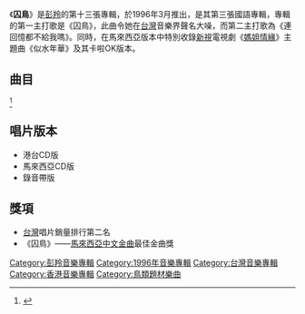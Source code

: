 {{Album infobox | <!-- See Wikipedia:WikiProject_Albums -->
|  Name        = 囚鳥
|  Type        = [[專輯|專輯]]
|  Artist      = [[彭羚|彭羚]]
|  Cover       = 彭羚 囚鳥.jpg
|  Released    = 1996年3月
|  Recorded    = 1996年 
|  Genre       = [[國語流行音樂|國語流行音樂]]
|  Length      = 45:17（港台CD版、錄音帶版）<br>53:38（馬來西亞CD版）
|  Label       = [[科藝百代|科藝百代]]
|  Number      = 
|  Producer    = [[張宇|張宇]](1-4,10的音樂監製)<br>[[馬兆駿|馬兆駿]](5-8的音樂監製)<br>[[王文清|王文清]](9的音樂監製)<br>[[李偲菘|李偲菘]](11,12的音樂監製)
|  Last album  = [[窗外_(專輯)|窗外]] <br />(1995年11月)
|  This album  = '''囚鳥'''<br />(1996年3月)
|  Next album  = [[完全因你|完全因你彭羚精選]] <br />(1996年6月)
|  Misc          = {{Singles
|  Type          = 專輯
|  Name          = 
|  Single 1      = 
|  Single 1 date = 
|  Single 2      = 
|  Single 2 date = 
|  Single 3      = 
|  Single 3 date = 
}}
}}

《'''囚鳥'''》是[[彭羚|彭羚]]的第十三張專輯，於1996年3月推出，是其第三張國語專輯，專輯的第一主打歌是《囚鳥》，此曲令她在[[台灣|台灣]]音樂界聲名大噪，而第二主打歌為《連回憶都不給我嗎》。同時，在馬來西亞版本中特別收錄[[新視|新視]]電視劇《[[媽姐情緣|媽姐情緣]]》主題曲《似水年華》及其卡啦OK版本。

==曲目==
{{Tracklist
| collapsed = 
| headline = 
| font_size = 
| total_length = 

| all_writing = 
| all_music = 
| all_lyrics = 
| all_arranger = 
| all_producer = 
| all_note = 

| extra_column =

| title1 = 囚鳥
| note1 = 
| longnote1 = 第一主打歌
| music1 = [[張宇|張宇]]
| lyrics1 = [[十一郎|十一郎]]
| arranger1 = [[屠穎|屠穎]]
| producer1 = 
| extra1 = 
| length1 = 

| title2 = 連回憶都不給我嗎
| note2 = 
| longnote2 = 第二主打歌<br>粵語版本為《彷如隔世》
| music2 = 張宇
| lyrics2 = [[何啟弘|何啟弘]]
| arranger2 = 屠穎
| producer2 = 
| extra2 = 
| length2 = 

| title3 = 貪心
| note3 = 
| longnote3 = 改編自[[Sheena_Easton|Sheena Easton]]的歌曲《Almost Over You》<br>同曲異詞作品：[[雷安娜|雷安娜]]沒有寄出的信
| music3 = Jennifer Kimball<br>Cindy Richardson-Walker
| lyrics3 = 十一郎
| arranger3 = 屠穎
| producer3 = 
| extra3 = 
| length3 = 

| title4 = 嫉妒
| note4 = 
| longnote4 = 
| music4 = [[陳志遠|陳志遠]]
| lyrics4 = 十一郎
| arranger4 = 屠穎
| producer4 = 
| extra4 = 
| length4 = 

| title5 = 如夢初醒
| note5 = 
| longnote5 = 粵語版本為《如夢初醒》
| music5 = [[蔡國權|蔡國權]]
| lyrics5 = [[向雪懷|向雪懷]]<br>[[馬兆駿|馬兆駿]]
| arranger5 = [[陳國平|陳國平]]
| producer5 = 
| extra5 = 
| length5 = 

| title6 = 淚盡
| note6 = 
| longnote6 = 粵語版本為《傷痕累累》 
| music6 = [[巫啟賢|巫啟賢]]
| lyrics6 = [[袁惟仁|袁惟仁]]
| arranger6 = [[王繼康|王繼康]]
| producer6 = 
| extra6 = 
| length6 = 

| title7 = 安慰
| note7 = 
| longnote7 = 
| music7 = 馬兆駿
| lyrics7 = [[姚若龍|姚若龍]]
| arranger7 = [[張翰群|張翰群]]
| producer7 = 
| extra7 = 
| length7 = 

| title8 = 天使
| note8 = 
| longnote8 = 
| music8 = [[楊孝芬|楊孝芬]]
| lyrics8 = 楊孝芬
| arranger8 = 張翰群
| producer8 = 
| extra8 = 
| length8 = 

| title9 = 感謝你用心愛我
| note9 = 
| longnote9 = 第三主打歌<br>[[電影|電影]]《[[和平飯店|和平飯店]]》主題曲<br>粵語版本為《完全因你》
| music9 = [[Alex_San|Alex San]] 
| lyrics9 = [[姚謙|姚謙]]
| arranger9 = Alex San
| producer9 = 
| extra9 = 
| length9 = 

| title10 = 墮落
| note10 = 
| longnote10 = 
| music10 = [[陳柏全|陳柏全]]
| lyrics10 = [[芳宜|芳宜]]
| arranger10 = 屠穎
| producer10 = 
| extra10 = 
| length10 = 
}}<ref>{{Cite web|url=https://www.5music.com.tw/CDList-C.asp?cdno=436405678846|title=五大唱片|accessdate=2016-09-14|work=www.5music.com.tw|archive-date=2016-09-20|archive-url=https://web.archive.org/web/20160920220828/https://www.5music.com.tw/CDList-C.asp?cdno=436405678846|dead-url=no}}</ref>{{Tracklist
| collapsed = yes
| headline = 馬來西亞CD版
| font_size = 
| total_length = 

| all_writing = 
| all_music = 
| all_lyrics = 
| all_arranger = 
| all_producer = 
| all_note = 

| extra_column =

| title11 = 似水年華
| note11 = 
| longnote11 = [[新視|新視]]電視劇《[[媽姐情緣|媽姐情緣]]》主題曲
| music11 = [[李偲菘|李偲菘]]
| lyrics11 = [[祈志泉|祈志泉]]
| arranger11 = [[黃舒駿|黃舒駿]]
| producer11 = 
| extra11 = 
| length11 = 

| title12 = 似水年華
| note12 = Karaoke練唱版
| longnote12 = 
| music12 = 李偲菘
| lyrics12 = 
| arranger12 = 黃舒駿
| producer12 = 
| extra12 = 
| length12 = 
}}

== 唱片版本 ==
*港台CD版
*馬來西亞CD版
*錄音帶版

== 獎項 ==
*[[台灣|台灣]]唱片銷量排行第二名
*《囚鳥》——[[馬來西亞中文金曲|馬來西亞中文金曲]]最佳金曲獎

{{彭羚}}

[[Category:彭羚音樂專輯|Category:彭羚音樂專輯]]
[[Category:1996年音樂專輯|Category:1996年音樂專輯]]
[[Category:台灣音樂專輯|Category:台灣音樂專輯]]
[[Category:香港音樂專輯|Category:香港音樂專輯]]
[[Category:鳥類題材樂曲|Category:鳥類題材樂曲]]